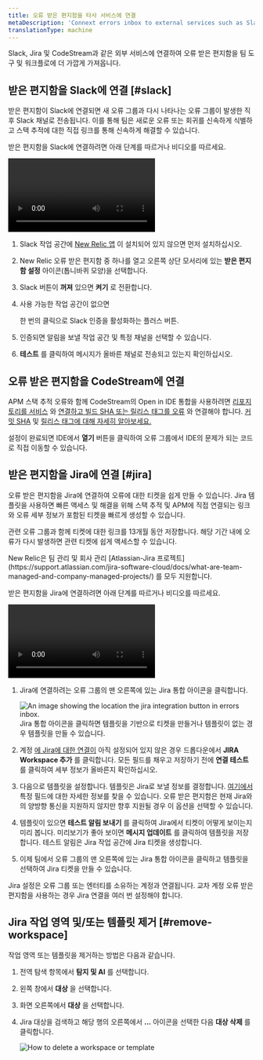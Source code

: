 ```yaml
---
title: 오류 받은 편지함을 타사 서비스에 연결
metaDescription: 'Connext errors inbox to external services such as Slack, Jira, and CodeStream'
translationType: machine
---
```




Slack, Jira 및 CodeStream과 같은 외부 서비스에 연결하여 오류 받은 편지함을 팀 도구 및 워크플로에 더 가깝게 가져옵니다.

## 받은 편지함을 Slack에 연결 [#slack]

받은 편지함이 Slack에 연결되면 새 오류 그룹과 다시 나타나는 오류 그룹이 발생한 직후 Slack 채널로 전송됩니다. 이를 통해 팀은 새로운 오류 또는 회귀를 신속하게 식별하고 스택 추적에 대한 직접 링크를 통해 신속하게 해결할 수 있습니다.

받은 편지함을 Slack에 연결하려면 아래 단계를 따르거나 비디오를 따르세요.

<Video
  id="HEbX0dgeGGw"
  type="youtube"
/>

1. Slack 작업 공간에 [New Relic 앱](https://newrelic.slack.com/apps/AP92KQJS3-new-relic?tab=more_info) 이 설치되어 있지 않으면 먼저 설치하십시오.

2. New Relic 오류 받은 편지함 중 하나를 열고 오른쪽 상단 모서리에 있는 **받은 편지함 설정** 아이콘(톱니바퀴 모양)을 선택합니다.

3. Slack 버튼이 **꺼져** 있으면 **켜기** 로 전환합니다.

4. 사용 가능한 작업 공간이 없으면

   <Icon name="fe-plus"/>

   한 번의 클릭으로 Slack 인증을 활성화하는 플러스 버튼.

5. 인증되면 알림을 보낼 작업 공간 및 특정 채널을 선택할 수 있습니다.

6. **테스트** 를 클릭하여 메시지가 올바른 채널로 전송되고 있는지 확인하십시오.

## 오류 받은 편지함을 CodeStream에 연결

APM 스택 추적 오류와 함께 CodeStream의 Open in IDE 통합을 사용하려면 [리포지토리를 서비스](/docs/codestream/how-use-codestream/performance-monitoring#repo-association) 와 [연결하고 빌드 SHA 또는 릴리스 태그를 오류](/docs/codestream/how-use-codestream/performance-monitoring#buildsha) 와 연결해야 합니다. [커밋 SHA](https://git-scm.com/book/en/v2/Git-Tools-Revision-Selection) 및 [릴리스 태그에 대해 자세히 알아보세요.](https://git-scm.com/book/en/v2/Git-Basics-Tagging)

설정이 완료되면 IDE에서 **열기** 버튼을 클릭하여 오류 그룹에서 IDE의 문제가 되는 코드로 직접 이동할 수 있습니다.

## 받은 편지함을 Jira에 연결 [#jira]

오류 받은 편지함을 Jira에 연결하여 오류에 대한 티켓을 쉽게 만들 수 있습니다. Jira 템플릿을 사용하면 빠른 액세스 및 해결을 위해 스택 추적 및 APM에 직접 연결되는 링크와 오류 세부 정보가 포함된 티켓을 빠르게 생성할 수 있습니다.

관련 오류 그룹과 함께 티켓에 대한 링크를 13개월 동안 저장합니다. 해당 기간 내에 오류가 다시 발생하면 관련 티켓에 쉽게 액세스할 수 있습니다.

<Callout variant="important">
  New Relic은 팀 관리 및 회사 관리 [Atlassian-Jira 프로젝트](https://support.atlassian.com/jira-software-cloud/docs/what-are-team-managed-and-company-managed-projects/) 를 모두 지원합니다.
</Callout>

받은 편지함을 Jira에 연결하려면 아래 단계를 따르거나 비디오를 따르세요.

<Video
  id="v2frs2Pyjfw"
  type="youtube"
/>

1. Jira에 연결하려는 오류 그룹의 맨 오른쪽에 있는 Jira 통합 아이콘을 클릭합니다.

   <img title="Jira integration button" alt="An image showing the location the jira integration button in errors inbox." src={jiraint}/>

   <figcaption>Jira 통합 아이콘을 클릭하면 템플릿을 기반으로 티켓을 만들거나 템플릿이 없는 경우 템플릿을 만들 수 있습니다.</figcaption>

2. 계정 [에 Jira에 대한 연결이](/docs/alerts-applied-intelligence/notifications/notification-integrations/#set-up-jira) 아직 설정되어 있지 않은 경우 드롭다운에서 **JIRA Workspace 추가** 를 클릭합니다. 모든 필드를 채우고 저장하기 전에 **연결 테스트** 를 클릭하여 세부 정보가 올바른지 확인하십시오.

3. 다음으로 템플릿을 설정합니다. 템플릿은 Jira로 보낼 정보를 결정합니다. [여기에서](/docs/alerts-applied-intelligence/notifications/notification-integrations/#configure-jira-message-template) 특정 필드에 대한 자세한 정보를 찾을 수 있습니다. 오류 받은 편지함은 현재 Jira와의 양방향 통신을 지원하지 않지만 향후 지원될 경우 이 옵션을 선택할 수 있습니다.

4. 템플릿이 있으면 **테스트 알림 보내기** 를 클릭하여 Jira에서 티켓이 어떻게 보이는지 미리 봅니다. 미리보기가 좋아 보이면 **메시지 업데이트** 를 클릭하여 템플릿을 저장합니다. 테스트 알림은 Jira 작업 공간에 Jira 티켓을 생성합니다.

5. 이제 팀에서 오류 그룹의 맨 오른쪽에 있는 Jira 통합 아이콘을 클릭하고 템플릿을 선택하여 Jira 티켓을 만들 수 있습니다.

Jira 설정은 오류 그룹 또는 엔터티를 소유하는 계정과 연결됩니다. 교차 계정 오류 받은 편지함을 사용하는 경우 Jira 연결을 여러 번 설정해야 합니다.

## Jira 작업 영역 및/또는 템플릿 제거 [#remove-workspace]

작업 영역 또는 템플릿을 제거하는 방법은 다음과 같습니다.

1. 전역 탐색 항목에서 **탐지 및 AI** 를 선택합니다.

2. 왼쪽 창에서 **대상** 을 선택합니다.

3. 화면 오른쪽에서 **대상** 을 선택합니다.

4. Jira 대상을 검색하고 해당 행의 오른쪽에서 **...** 아이콘을 선택한 다음 **대상 삭제** 를 클릭합니다.

   <img
     title="How to delete a workspace or template"
     alt="How to delete a workspace or template"
     src={deleteWorkspace}
   />